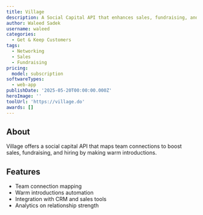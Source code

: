 ```yaml
---
title: Village
description: A Social Capital API that enhances sales, fundraising, and hiring workflows by mapping and leveraging team connections, facilitating warm introductions to key stakeholders.
author: Waleed Sadek
username: waleed
categories:
  - Get & Keep Customers
tags:
  - Networking
  - Sales
  - Fundraising
pricing:
  model: subscription
softwareTypes:
  - web-app
publishDate: '2025-05-20T00:00:00.000Z'
heroImage: ''
toolUrl: 'https://village.do'
awards: []
---
```

## About
Village offers a social capital API that maps team connections to boost sales, fundraising, and hiring by making warm introductions.

## Features
- Team connection mapping
- Warm introductions automation
- Integration with CRM and sales tools
- Analytics on relationship strength
